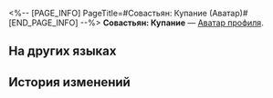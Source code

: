 <%-- [PAGE_INFO]
PageTitle=#Совастьян: Купание (Аватар)#
[END_PAGE_INFO] --%>
{{Предмет Инфобокс
|Название    = Совастьян: Купание
|id          = 202028
|Изображение = Аватар Совастьян Купание.png
|Тип         = Аватар профиля
|Инвентарь   = 
|Редкость    = 4
|Эффект      = 
|Описание    = Совастьян, купающийся в чугунном котелке.
|Источник1   = [[]]
}}
{{Описание|''«Что? Варка? Не говорите так! Я купаюсь, ясно? Купаюсь!»''}}
'''Совастьян: Купание''' — [[Аватар профиля]].

==На других языках==
{{На других языках
|en   = Owlbert: Bath
|zhs  = 叽米•沐浴
|zht  = 嘰米•沐浴
|ja   = ミスターフク郎・入浴
|ko   = 빼미•목욕
|es   = Buhoberto: Baño
|fr   = Hibouraïm : Bain
|ru   = Совастьян: Купание
|th   = Owlbert - แช่น้ำ
|vi   = Owlbert - Tắm Gội
|de   = Owlbert – Baden
|id   = Owlbert: Mandi
|pt   = Owlbert: Banho
}}

==История изменений==
{{История изменений|3.5}}